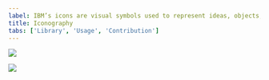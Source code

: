 ```yaml
---
label: IBM’s icons are visual symbols used to represent ideas, objects, or actions. They communicate messages at a glance, afford interactivity, and draw attention to important information.
title: Iconography
tabs: ['Library', 'Usage', 'Contribution']
---
```




<GridWrapper
  className="tile--resource--no-margin"
  col_lg="8"
  flex="true"
  bleed="true"> 
  <ClickableTile
    title="Icons repository"
    href="https://github.com/IBM/carbon-elements/tree/master/packages/icons"
    type="resource">

![](images/github-icon.png)

 </ClickableTile> 
   <ClickableTile
    title="IBM Design Language Library"
    href="sketch://add-library/cloud/75VZZ"
    type="resource">

![](images/sketch-icon.png)

 </ClickableTile> 
</GridWrapper>

<br/>
<br/>
<br/>
<br/>
<br/>

<IconLibrary />
